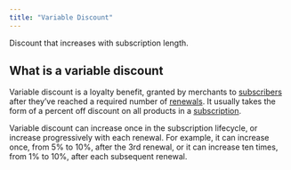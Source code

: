 ```yaml
---
title: "Variable Discount"
---
```


<Info>

Discount that increases with subscription length.

</Info>

## What is a variable discount

Variable discount is a loyalty benefit, granted by merchants to [subscribers](/glossary/subscribers) after they’ve reached a required number of [renewals](/glossary/subscription-renewal). It usually takes the form of a percent off discount on all products in a [subscription](/glossary/subscription).

Variable discount can increase once in the subscription lifecycle, or increase progressively with each renewal. For example, it can increase once, from 5% to 10%, after the 3rd renewal, or it can increase ten times, from 1% to 10%, after each subsequent renewal.

